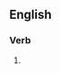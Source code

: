 {{also|annihilâtes}}

==English==

===Verb===
{{head|en|verb form}}

# {{en-third-person singular of|annihilate}}